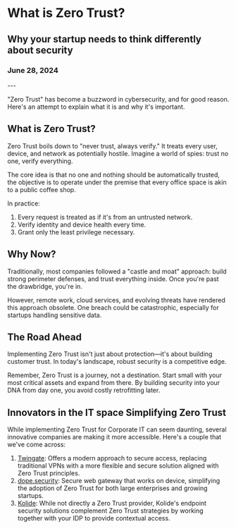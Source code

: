 
<h1 className="mb-0">What is Zero Trust?</h1>
<h2 className="mt-2 text-lg font-semibold text-gray-600">Why your startup needs to think differently about security</h2>
<h3 className="mt-1 text-sm text-gray-400">June 28, 2024</h3>
---

"Zero Trust" has become a buzzword in cybersecurity, and for good reason. Here's an attempt to explain what it is and why it's important.

## What is Zero Trust?
Zero Trust boils down to "never trust, always verify." It treats every user, device, and network as potentially hostile. Imagine a world of spies: trust no one, verify everything.

The core idea is that no one and nothing should be automatically trusted, the objective is to operate under the premise that every office space is akin to a public coffee shop.

In practice:
1. Every request is treated as if it's from an untrusted network.
2. Verify identity and device health every time.
3. Grant only the least privilege necessary.


## Why Now?

Traditionally, most companies followed a "castle and moat" approach: build strong perimeter defenses, and trust everything inside. Once you're past the drawbridge, you're in.

However, remote work, cloud services, and evolving threats have rendered this approach obsolete. One breach could be catastrophic, especially for startups handling sensitive data.

## The Road Ahead

Implementing Zero Trust isn't just about protection—it's about building customer trust. In today's landscape, robust security is a competitive edge.

Remember, Zero Trust is a journey, not a destination. Start small with your most critical assets and expand from there. By building security into your DNA from day one, you avoid costly retrofitting later.

## Innovators in the IT space Simplifying Zero Trust

While implementing Zero Trust for Corporate IT can seem daunting, several innovative companies are making it more accessible. Here's a couple that we've come across:

1. [Twingate](https://twingate.com/): Offers a modern approach to secure access, replacing traditional VPNs with a more flexible and secure solution aligned with Zero Trust principles.
2. [dope.security](https://dope.security/): Secure web gateway that works on device, simplifying the adoption of Zero Trust for both large enterprises and growing startups.
3. [Kolide](https://www.kolide.com/): While not directly a Zero Trust provider, Kolide's endpoint security solutions complement Zero Trust strategies by working together with your IDP to provide contextual access.
